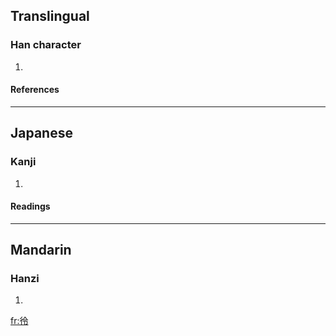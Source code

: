==Translingual==
===Han character===
{{Han char|rn=60|rad=彳|as=05|sn=8|four=2822<sub>7</sub>|canj=竹人人戈戈 (HOOII)}}
# {{defn|Han|sort=彳05}}
====References====
{{Han ref|kx=0365.290|dkj=10070|dj=0685.200|hdz=20817.010|uh=5F7E|ud=24446|bh=CC76|bd=52342}}
----
==Japanese==
===Kanji===
{{ja-kanji|grade=|rs=彳05}}
# {{defn|Japanese}} 
====Readings====
{{ja-readings|on=[[れい]] (rei), [[りょう]] (ryō)|kun=}}
----
==Mandarin==
===Hanzi===
{{cmn-hanzi|pin=[[lǐng]] ([[ling3]])|wg=ling<sup>3</sup>}}
# {{defn|Mandarin}}

[[fr:彾]]
